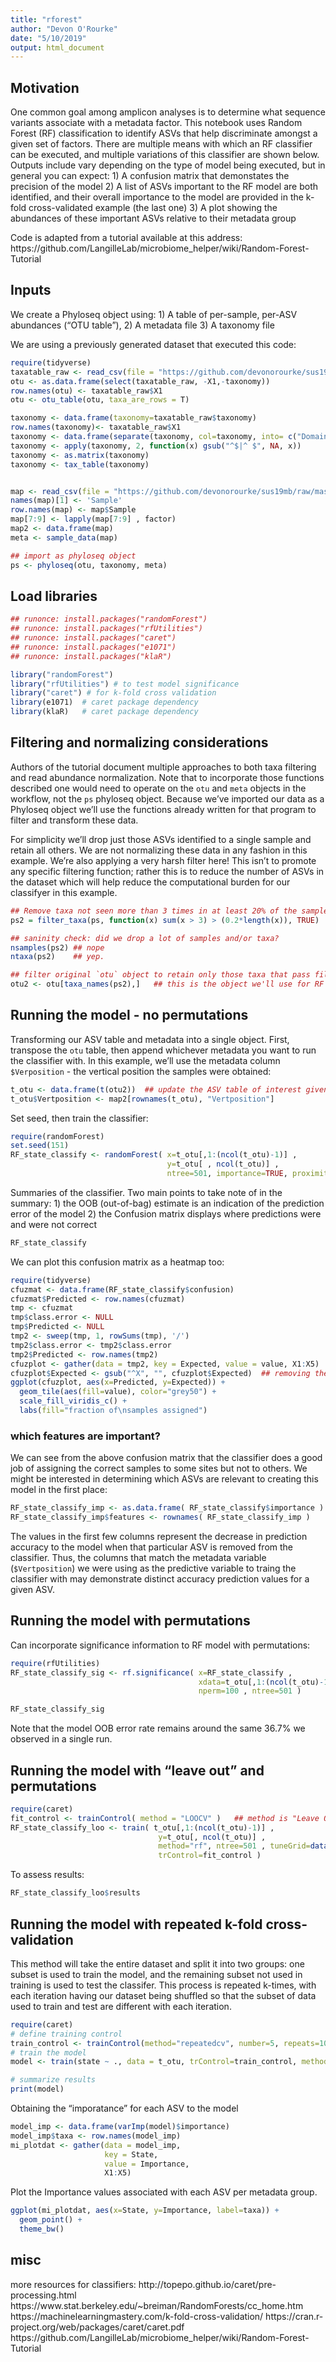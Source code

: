 ```yaml
---
title: "rforest"
author: "Devon O'Rourke"
date: "5/10/2019"
output: html_document
---
```


## Motivation
One common goal among amplicon analyses is to determine what sequence variants associate with a metadata factor. This notebook uses Random Forest (RF) classification to identify ASVs that help discriminate amongst a given set of factors. There are multiple means with which an RF classifier can be executed, and multiple variations of this classifier are shown below. 
Outputs include vary depending on the type of model being executed, but in general you can expect:
1) A confusion matrix that demonstates the precision of the model
2) A list of ASVs important to the RF model are both identified, and their overall importance to the model are provided in the k-fold cross-validated example (the last one)
3) A plot showing the abundances of these important ASVs relative to their metadata group

Code is adapted from a tutorial available at this address: https://github.com/LangilleLab/microbiome_helper/wiki/Random-Forest-Tutorial

## Inputs
We create a Phyloseq object using:
1) A table of per-sample, per-ASV abundances ("OTU table"), 
2) A metadata file 
3) A taxonomy file

We are using a previously generated dataset that executed this code:
```r
require(tidyverse)
taxatable_raw <- read_csv(file = "https://github.com/devonorourke/sus19mb/raw/master/bact_alldata_taxatable_wTax.csv")
otu <- as.data.frame(select(taxatable_raw, -X1,-taxonomy))
row.names(otu) <- taxatable_raw$X1
otu <- otu_table(otu, taxa_are_rows = T)

taxonomy <- data.frame(taxonomy=taxatable_raw$taxonomy)
row.names(taxonomy)<- taxatable_raw$X1
taxonomy <- data.frame(separate(taxonomy, col=taxonomy, into= c("Domain", "Phylum", "Class", "Order", "Family", "Genus", "Species"),sep = ";"))
taxonomy <- apply(taxonomy, 2, function(x) gsub("^$|^ $", NA, x))
taxonomy <- as.matrix(taxonomy)
taxonomy <- tax_table(taxonomy)


map <- read_csv(file = "https://github.com/devonorourke/sus19mb/raw/master/bact_alldata_mapfile.csv")
names(map)[1] <- 'Sample'
row.names(map) <- map$Sample
map[7:9] <- lapply(map[7:9] , factor)
map2 <- data.frame(map)
meta <- sample_data(map)

## import as phyloseq object
ps <- phyloseq(otu, taxonomy, meta)
```


## Load libraries
```r
## runonce: install.packages("randomForest")
## runonce: install.packages("rfUtilities")
## runonce: install.packages("caret")
## runonce: install.packages("e1071")
## runonce: install.packages("klaR")

library("randomForest")
library("rfUtilities") # to test model significance
library("caret") # for k-fold cross validation
library(e1071)  # caret package dependency
library(klaR)   # caret package dependency
```


## Filtering and normalizing considerations
Authors of the tutorial document multiple approaches to both taxa filtering and read abundance normalization. Note that to incorporate those functions described one would need to operate on the `otu` and `meta` objects in the workflow, not the `ps` phyloseq object. Because we've imported our data as a Phyloseq object we'll use the functions already written for that program to filter and transform these data. 

For simplicity we'll drop just those ASVs identified to a single sample and retain all others. We are not normalizing these data in any fashion in this example. We're also applying a very harsh filter here! This isn't to promote any specific filtering function; rather this is to reduce the number of ASVs in the dataset which will help reduce the computational burden for our classifyer in this example.

```r
## Remove taxa not seen more than 3 times in at least 20% of the samples
ps2 = filter_taxa(ps, function(x) sum(x > 3) > (0.2*length(x)), TRUE)

## saninity check: did we drop a lot of samples and/or taxa?
nsamples(ps2) ## nope
ntaxa(ps2)    ## yep.

## filter original `otu` object to retain only those taxa that pass filter
otu2 <- otu[taxa_names(ps2),]   ## this is the object we'll use for RF classifying
```


## Running the model - no permutations
Transforming our ASV table and metadata into a single object. First, transpose the `otu` table, then append whichever metadata you want to run the classifier with. In this example, we'll use the metadata column `$Verposition` - the vertical position the samples were obtained:
```r
t_otu <- data.frame(t(otu2))  ## update the ASV table of interest given filtering cosiderations above
t_otu$Vertposition <- map2[rownames(t_otu), "Vertposition"]
```

Set seed, then train the classifier:
```r
require(randomForest)
set.seed(151)
RF_state_classify <- randomForest( x=t_otu[,1:(ncol(t_otu)-1)] , 
                                   y=t_otu[ , ncol(t_otu)] , 
                                   ntree=501, importance=TRUE, proximities=TRUE )
```

Summaries of the classifier. Two main points to take note of in the summary: 
1) the OOB (out-of-bag) estimate is an indication of the prediction error of the model
2) the Confusion matrix displays where predictions were and were not correct

```r
RF_state_classify
```

We can plot this confusion matrix as a heatmap too:
```r
require(tidyverse)
cfuzmat <- data.frame(RF_state_classify$confusion)
cfuzmat$Predicted <- row.names(cfuzmat)
tmp <- cfuzmat
tmp$class.error <- NULL
tmp$Predicted <- NULL
tmp2 <- sweep(tmp, 1, rowSums(tmp), '/')
tmp2$class.error <- tmp2$class.error
tmp2$Predicted <- row.names(tmp2)
cfuzplot <- gather(data = tmp2, key = Expected, value = value, X1:X5)
cfuzplot$Expected <- gsub("^X", "", cfuzplot$Expected)  ## removing the X from label name...
ggplot(cfuzplot, aes(x=Predicted, y=Expected)) +
  geom_tile(aes(fill=value), color="grey50") +
  scale_fill_viridis_c() +
  labs(fill="fraction of\nsamples assigned")
```


### which features are important?
We can see from the above confusion matrix that the classifier does a good job of assigning the correct samples to some sites but not to others. We might be interested in determining which ASVs are relevant to creating this model in the first place:

```r
RF_state_classify_imp <- as.data.frame( RF_state_classify$importance )
RF_state_classify_imp$features <- rownames( RF_state_classify_imp )
```

The values in the first few columns represent the decrease in prediction accuracy to the model when that particular ASV is removed from the classifier. Thus, the columns that match the metadata variable (`$Vertposition`) we were using as the predictive variable to traing the classifier with may demonstrate distinct accuracy prediction values for a given ASV. 


## Running the model with permutations
Can incorporate significance information to RF model with permutations:
```r
require(rfUtilities)
RF_state_classify_sig <- rf.significance( x=RF_state_classify ,  
                                          xdata=t_otu[,1:(ncol(t_otu)-1)] , 
                                          nperm=100 , ntree=501 )

RF_state_classify_sig
```
Note that the model OOB error rate remains around the same 36.7% we observed in a single run.


## Running the model with "leave out" and permutations
```r
require(caret)
fit_control <- trainControl( method = "LOOCV" )   ## method is "Leave One Out Cross Validation"
RF_state_classify_loo <- train( t_otu[,1:(ncol(t_otu)-1)] ,
                                 y=t_otu[, ncol(t_otu)] ,
                                 method="rf", ntree=501 , tuneGrid=data.frame( mtry=25 ) ,
                                 trControl=fit_control )
```

To assess results:
```r
RF_state_classify_loo$results
```

## Running the model with repeated k-fold cross-validation
This method will take the entire dataset and split it into two groups: one subset is used to train the model, and the remaining subset not used in training is used to test the classifer. This process is repeated k-times, with each iteration having our dataset being shuffled so that the subset of data used to train and test are different with each iteration.

```r
require(caret)
# define training control
train_control <- trainControl(method="repeatedcv", number=5, repeats=10)
# train the model
model <- train(state ~ ., data = t_otu, trControl=train_control, method="rf", importance=TRUE)

# summarize results
print(model)
```

Obtaining the "imporatance" for each ASV to the model
```r
model_imp <- data.frame(varImp(model)$importance)
model_imp$taxa <- row.names(model_imp)
mi_plotdat <- gather(data = model_imp, 
                     key = State, 
                     value = Importance,
                     X1:X5)
```


Plot the Importance values associated with each ASV per metadata group.
```r
ggplot(mi_plotdat, aes(x=State, y=Importance, label=taxa)) +
  geom_point() +
  theme_bw()
```

## misc
more resources for classifiers:
http://topepo.github.io/caret/pre-processing.html
https://www.stat.berkeley.edu/~breiman/RandomForests/cc_home.htm
https://machinelearningmastery.com/k-fold-cross-validation/
https://cran.r-project.org/web/packages/caret/caret.pdf
https://github.com/LangilleLab/microbiome_helper/wiki/Random-Forest-Tutorial